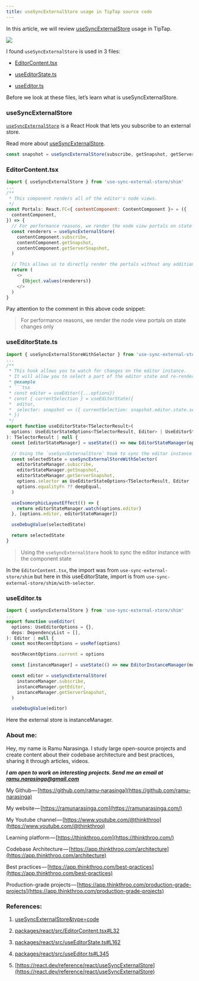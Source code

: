 ```yaml
---
title: useSyncExternalStore usage in TipTap source code
---
```


In this article, we will review [useSyncExternalStore](https://react.dev/reference/react/useSyncExternalStore) usage in TipTap. 

![](https://cdn-images-1.medium.com/max/1600/1*SZu_B0RXKLINGiZeGAdeTw.png)

I found `useSyncExternalStore` is used in 3 files:

* [EditorContent.tsx](https://github.com/ueberdosis/tiptap/blob/4d9cc0519f7d4d3df69cd2d6839718a9ac92244c/packages/react/src/EditorContent.tsx#L32)
    
* [useEditorState.ts](https://github.com/ueberdosis/tiptap/blob/4d9cc0519f7d4d3df69cd2d6839718a9ac92244c/packages/react/src/useEditorState.ts#L162)
    
* [useEditor.ts](https://github.com/ueberdosis/tiptap/blob/4d9cc0519f7d4d3df69cd2d6839718a9ac92244c/packages/react/src/useEditor.ts#L345)
    

Before we look at these files, let’s learn what is useSyncExternalStore.

### useSyncExternalStore

[`useSyncExternalStore`](https://react.dev/reference/react/useSyncExternalStore) is a React Hook that lets you subscribe to an external store.

Read more about [useSyncExternalStore](https://react.dev/reference/react/useSyncExternalStore).

```js
const snapshot = useSyncExternalStore(subscribe, getSnapshot, getServerSnapshot?)
```

### EditorContent.tsx

```js
import { useSyncExternalStore } from 'use-sync-external-store/shim'
...
/**
 * This component renders all of the editor's node views.
 */
const Portals: React.FC<{ contentComponent: ContentComponent }> = ({
  contentComponent,
}) => {
  // For performance reasons, we render the node view portals on state changes only
  const renderers = useSyncExternalStore(
    contentComponent.subscribe,
    contentComponent.getSnapshot,
    contentComponent.getServerSnapshot,
  )

  // This allows us to directly render the portals without any additional wrapper
  return (
    <>
      {Object.values(renderers)}
    </>
  )
}
```

Pay attention to the comment in this above code snippet:

> For performance reasons, we render the node view portals on state changes only

### useEditorState.ts

```js
import { useSyncExternalStoreWithSelector } from 'use-sync-external-store/shim/with-selector'
...
/**
 * This hook allows you to watch for changes on the editor instance.
 * It will allow you to select a part of the editor state and re-render the component when it changes.
 * @example
 * ```tsx
 * const editor = useEditor({...options})
 * const { currentSelection } = useEditorState({
 *  editor,
 *  selector: snapshot => ({ currentSelection: snapshot.editor.state.selection }),
 * })
 */
export function useEditorState<TSelectorResult>(
  options: UseEditorStateOptions<TSelectorResult, Editor> | UseEditorStateOptions<TSelectorResult, Editor | null>,
): TSelectorResult | null {
  const [editorStateManager] = useState(() => new EditorStateManager(options.editor))

  // Using the `useSyncExternalStore` hook to sync the editor instance with the component state
  const selectedState = useSyncExternalStoreWithSelector(
    editorStateManager.subscribe,
    editorStateManager.getSnapshot,
    editorStateManager.getServerSnapshot,
    options.selector as UseEditorStateOptions<TSelectorResult, Editor | null>['selector'],
    options.equalityFn ?? deepEqual,
  )

  useIsomorphicLayoutEffect(() => {
    return editorStateManager.watch(options.editor)
  }, [options.editor, editorStateManager])

  useDebugValue(selectedState)

  return selectedState
}
```

> Using the `useSyncExternalStore` hook to sync the editor instance with the component state

In the `EditorContent.tsx`, the import was from `use-sync-external-store/shim` but here in this useEditorState, import is from `use-sync-external-store/shim/with-selector`.

### useEditor.ts

```js
import { useSyncExternalStore } from 'use-sync-external-store/shim'
...
export function useEditor(
  options: UseEditorOptions = {},
  deps: DependencyList = [],
): Editor | null {
  const mostRecentOptions = useRef(options)

  mostRecentOptions.current = options

  const [instanceManager] = useState(() => new EditorInstanceManager(mostRecentOptions))

  const editor = useSyncExternalStore(
    instanceManager.subscribe,
    instanceManager.getEditor,
    instanceManager.getServerSnapshot,
  )

  useDebugValue(editor)
```

Here the external store is instanceManager.

### About me:

Hey, my name is Ramu Narasinga. I study large open-source projects and create content about their codebase architecture and best practices, sharing it through articles, videos.

***I am open to work on interesting projects. Send me an email at ramu.narasinga@gmail.com***

My Github — [https://github.com/ramu-narasinga](https://github.com/ramu-narasinga)

My website — [https://ramunarasinga.com](https://ramunarasinga.com/)

My Youtube channel — [https://www.youtube.com/@thinkthroo](https://www.youtube.com/@thinkthroo)

Learning platform — [https://thinkthroo.com](https://thinkthroo.com/)

Codebase Architecture — [https://app.thinkthroo.com/architecture](https://app.thinkthroo.com/architecture)

Best practices — [https://app.thinkthroo.com/best-practices](https://app.thinkthroo.com/best-practices)

Production-grade projects — [https://app.thinkthroo.com/production-grade-projects](https://app.thinkthroo.com/production-grade-projects)

### References:

1. [useSyncExternalStore&type=code](https://github.com/search?q=repo%3Aueberdosis%2Ftiptap%20useSyncExternalStore&type=code)
    
2. [packages/react/src/EditorContent.tsx#L32](https://github.com/ueberdosis/tiptap/blob/4d9cc0519f7d4d3df69cd2d6839718a9ac92244c/packages/react/src/EditorContent.tsx#L32)
    
3. [packages/react/src/useEditorState.ts#L162](https://github.com/ueberdosis/tiptap/blob/4d9cc0519f7d4d3df69cd2d6839718a9ac92244c/packages/react/src/useEditorState.ts#L162)
    
4. [packages/react/src/useEditor.ts#L345](https://github.com/ueberdosis/tiptap/blob/4d9cc0519f7d4d3df69cd2d6839718a9ac92244c/packages/react/src/useEditor.ts#L345)
    
5. [https://react.dev/reference/react/useSyncExternalStore](https://react.dev/reference/react/useSyncExternalStore)